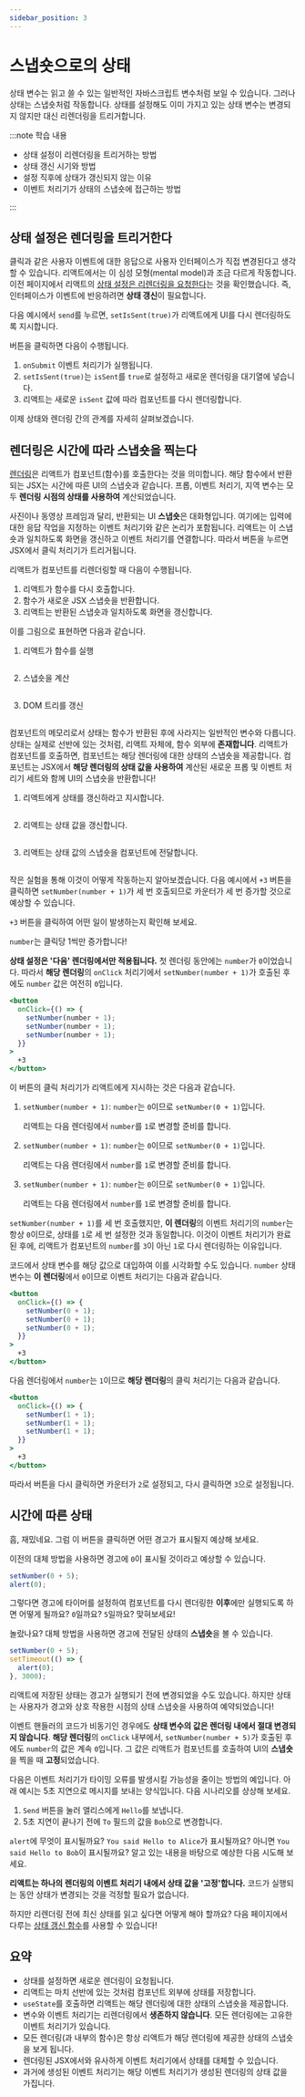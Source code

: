 ```yaml
---
sidebar_position: 3
---
```



# 스냅숏으로의 상태

상태 변수는 읽고 쓸 수 있는 일반적인 자바스크립트 변수처럼 보일 수 있습니다. 그러나 상태는 스냅숏처럼 작동합니다. 상태를 설정해도 이미 가지고 있는 상태 변수는 변경되지 않지만 대신 리렌더링을 트리거합니다.

:::note 학습 내용

- 상태 설정이 리렌더링을 트리거하는 방법
- 상태 갱신 시기와 방법
- 설정 직후에 상태가 갱신되지 않는 이유
- 이벤트 처리기가 상태의 스냅숏에 접근하는 방법

:::

## 상태 설정은 렌더링을 트리거한다

클릭과 같은 사용자 이벤트에 대한 응답으로 사용자 인터페이스가 직접 변경된다고 생각할 수 있습니다. 리액트에서는 이 심성 모형(mental model)과 조금 다르게 작동합니다. 이전 페이지에서 리액트의 [상태 설정은 리렌더링을 요청한다](https://react.dev/learn/render-and-commit#step-1-trigger-a-render)는 것을 확인했습니다. 즉, 인터페이스가 이벤트에 반응하려면 **상태 갱신**이 필요합니다.

다음 예시에서 `send`를 누르면, `setIsSent(true)`가 리액트에게 UI를 다시 렌더링하도록 지시합니다.

<CodeSandbox title="laughing-benji-yxnodj" modulePath="/App.js" />

버튼을 클릭하면 다음이 수행됩니다.

1. `onSubmit` 이벤트 처리기가 실행됩니다.
2. `setIsSent(true)`는 `isSent`를 `true`로 설정하고 새로운 렌더링을 대기열에 넣습니다.
3. 리액트는 새로운 `isSent` 값에 따라 컴포넌트를 다시 렌더링합니다.

이제 상태와 렌더링 간의 관계를 자세히 살펴보겠습니다.

## 렌더링은 시간에 따라 스냅숏을 찍는다

[렌더링](https://react.dev/learn/render-and-commit#step-2-react-renders-your-components)은 리액트가 컴포넌트(함수)를 호출한다는 것을 의미합니다. 해당 함수에서 반환되는 JSX는 시간에 따른 UI의 스냅숏과 같습니다. 프롭, 이벤트 처리기, 지역 변수는 모두 **렌더링 시점의 상태를 사용하여** 계산되었습니다.

사진이나 동영상 프레임과 달리, 반환되는 UI **스냅숏**은 대화형입니다. 여기에는 입력에 대한 응답 작업을 지정하는 이벤트 처리기와 같은 논리가 포함됩니다. 리액트는 이 스냅숏과 일치하도록 화면을 갱신하고 이벤트 처리기를 연결합니다. 따라서 버튼을 누르면 JSX에서 클릭 처리기가 트리거됩니다.

리액트가 컴포넌트를 리렌더링할 때 다음이 수행됩니다.

1. 리액트가 함수를 다시 호출합니다.
2. 함수가 새로운 JSX 스냅숏을 반환합니다.
3. 리액트는 반환된 스냅숏과 일치하도록 화면을 갱신합니다.

이를 그림으로 표현하면 다음과 같습니다.

1. 리액트가 함수를 실행

   <Image img={render1} maxWidth="14rem" />

2. 스냅숏을 계산

   <Image img={render2} maxWidth="14rem" />

3. DOM 트리를 갱신

   <Image img={render3} maxWidth="14rem" />

컴포넌트의 메모리로서 상태는 함수가 반환된 후에 사라지는 일반적인 변수와 다릅니다. 상태는 실제로 선반에 있는 것처럼, 리액트 자체에, 함수 외부에 **존재합니다**. 리액트가 컴포넌트를 호출하면, 컴포넌트는 해당 렌더링에 대한 상태의 스냅숏을 제공합니다. 컴포넌트는 JSX에서 **해당 렌더링의 상태 값을 사용하여** 계산된 새로운 프롭 및 이벤트 처리기 세트와 함께 UI의 스냅숏을 반환합니다!

1. 리액트에게 상태를 갱신하라고 지시합니다.

   <Image img={stateSnapshot1} maxWidth="14rem" />

2. 리액트는 상태 값을 갱신합니다.

   <Image img={stateSnapshot2} maxWidth="14rem" />

3. 리액트는 상태 값의 스냅숏을 컴포넌트에 전달합니다.

   <Image img={stateSnapshot3} maxWidth="14rem" />

작은 실험을 통해 이것이 어떻게 작동하는지 알아보겠습니다. 다음 예시에서 `+3` 버튼을 클릭하면 `setNumber(number + 1)`가 세 번 호출되므로 카운터가 세 번 증가할 것으로 예상할 수 있습니다.

`+3` 버튼을 클릭하여 어떤 일이 발생하는지 확인해 보세요.

<CodeSandbox title="dry-forest-7os05q" modulePath="/App.js" />

`number`는 클릭당 1씩만 증가합니다!

**상태 설정은 '다음' 렌더링에서만 적용됩니다.** 첫 렌더링 동안에는 `number`가 `0`이었습니다. 따라서 **해당 렌더링**의 `onClick` 처리기에서 `setNumber(number + 1)`가 호출된 후에도 `number` 값은 여전히 `0`입니다.

```jsx
<button
  onClick={() => {
    setNumber(number + 1);
    setNumber(number + 1);
    setNumber(number + 1);
  }}
>
  +3
</button>
```

이 버튼의 클릭 처리기가 리액트에게 지시하는 것은 다음과 같습니다.

1. `setNumber(number + 1)`: `number`는 `0`이므로 `setNumber(0 + 1)`입니다.

   리액트는 다음 렌더링에서 `number`를 `1`로 변경할 준비를 합니다.

2. `setNumber(number + 1)`: `number`는 `0`이므로 `setNumber(0 + 1)`입니다.

   리액트는 다음 렌더링에서 `number`를 `1`로 변경할 준비를 합니다.

3. `setNumber(number + 1)`: `number`는 `0`이므로 `setNumber(0 + 1)`입니다.

   리액트는 다음 렌더링에서 `number`를 `1`로 변경할 준비를 합니다.

`setNumber(number + 1)`를 세 번 호출했지만, **이 렌더링**의 이벤트 처리기의 `number`는 항상 `0`이므로, 상태를 `1`로 세 번 설정한 것과 동일합니다. 이것이 이벤트 처리기가 완료된 후에, 리액트가 컴포넌트의 `number`를 `3`이 아닌 `1`로 다시 렌더링하는 이유입니다.

코드에서 상태 변수를 해당 값으로 대입하여 이를 시각화할 수도 있습니다. `number` 상태 변수는 **이 렌더링**에서 `0`이므로 이벤트 처리기는 다음과 같습니다.

```jsx
<button
  onClick={() => {
    setNumber(0 + 1);
    setNumber(0 + 1);
    setNumber(0 + 1);
  }}
>
  +3
</button>
```

다음 렌더링에서 `number`는 `1`이므로 **해당 렌더링**의 클릭 처리기는 다음과 같습니다.

```jsx
<button
  onClick={() => {
    setNumber(1 + 1);
    setNumber(1 + 1);
    setNumber(1 + 1);
  }}
>
  +3
</button>
```

따라서 버튼을 다시 클릭하면 카운터가 `2`로 설정되고, 다시 클릭하면 `3`으로 설정됩니다.

## 시간에 따른 상태

흠, 재밌네요. 그럼 이 버튼을 클릭하면 어떤 경고가 표시될지 예상해 보세요.

<CodeSandbox title="cranky-breeze-qvkn25" modulePath="/App.js" />

이전의 대체 방법을 사용하면 경고에 `0`이 표시될 것이라고 예상할 수 있습니다.

```jsx
setNumber(0 + 5);
alert(0);
```

그렇다면 경고에 타이머를 설정하여 컴포넌트를 다시 렌더링한 **이후**에만 실행되도록 하면 어떻게 될까요? `0`일까요? `5`일까요? 맞혀보세요!

<CodeSandbox title="small-mountain-9162ll" modulePath="/App.js" />

놀랐나요? 대체 방법을 사용하면 경고에 전달된 상태의 **스냅숏**을 볼 수 있습니다.

```jsx
setNumber(0 + 5);
setTimeout(() => {
  alert(0);
}, 3000);
```

리액트에 저장된 상태는 경고가 실행되기 전에 변경되었을 수도 있습니다. 하지만 상태는 사용자가 경고와 상호 작용한 시점의 상태 스냅숏을 사용하여 예약되었습니다!

이벤트 핸들러의 코드가 비동기인 경우에도 **상태 변수의 값은 렌더링 내에서 절대 변경되지 않습니다**. **해당 렌더링**의 `onClick` 내부에서, `setNumber(number + 5)`가 호출된 후에도 `number`의 값은 계속 `0`입니다. 그 값은 리액트가 컴포넌트를 호출하여 UI의 **스냅숏**을 찍을 때 **고정**되었습니다.

다음은 이벤트 처리기가 타이밍 오류를 발생시킬 가능성을 줄이는 방법의 예입니다. 아래 예시는 5초 지연으로 메시지를 보내는 양식입니다. 다음 시나리오를 상상해 보세요.

1. `Send` 버튼을 눌러 앨리스에게 `Hello`를 보냅니다.
2. 5초 지연이 끝나기 전에 `To` 필드의 값을 `Bob`으로 변경합니다.

`alert`에 무엇이 표시될까요? `You said Hello to Alice`가 표시될까요? 아니면 `You said Hello to Bob`이 표시될까요? 알고 있는 내용을 바탕으로 예상한 다음 시도해 보세요.

<CodeSandbox title="nifty-burnell-r7e88v" modulePath="/App.js" />

**리액트는 하나의 렌더링의 이벤트 처리기 내에서 상태 값을 '고정'합니다.** 코드가 실행되는 동안 상태가 변경되는 것을 걱정할 필요가 없습니다.

하지만 리렌더링 전에 최신 상태를 읽고 싶다면 어떻게 해야 할까요? 다음 페이지에서 다루는 [상태 갱신 함수](https://react.dev/learn/queueing-a-series-of-state-updates)를 사용할 수 있습니다!

## 요약

- 상태를 설정하면 새로운 렌더링이 요청됩니다.
- 리액트는 마치 선반에 있는 것처럼 컴포넌트 외부에 상태를 저장합니다.
- `useState`를 호출하면 리액트는 해당 렌더링에 대한 상태의 스냅숏을 제공합니다.
- 변수와 이벤트 처리기는 리렌더링에서 **생존하지 않습니다**. 모든 렌더링에는 고유한 이벤트 처리기가 있습니다.
- 모든 렌더링(과 내부의 함수)은 항상 리액트가 해당 렌더링에 제공한 상태의 스냅숏을 보게 됩니다.
- 렌더링된 JSX에서와 유사하게 이벤트 처리기에서 상태를 대체할 수 있습니다.
- 과거에 생성된 이벤트 처리기는 해당 이벤트 처리기가 생성된 렌더링의 상태 값을 가집니다.
